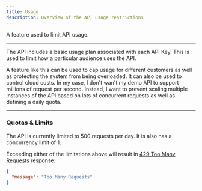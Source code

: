 ```yaml
---
title: Usage
description: Overview of the API usage restrictions
---
```



<Card title="Usage Limits" icon="star">
  A feature used to limit API usage.
</Card>

---

The API includes a basic usage plan associated with each API Key. This
is used to limit how a particular audience uses the API.

A feature like this can be used to cap usage for different customers
as well as protecting the system from being overloaded. It can also be
used to control cloud costs. In my case, I don't wan't my demo API to
support millions of request per second. Instead, I want to prevent
scaling multiple instances of the API based on lots of concurrent
requests as well as defining a daily quota.

---

### Quotas & Limits

The API is currently limited to 500 requests per day. It is also
has a concurrency limit of 1.

Exceeding either of the limitations above will result in [429 Too Many Requests]
response:

```json
{
  "message": "Too Many Requests"
}
```

[429 Too Many Requests]: https://developer.mozilla.org/en-US/docs/Web/HTTP/Status/429
